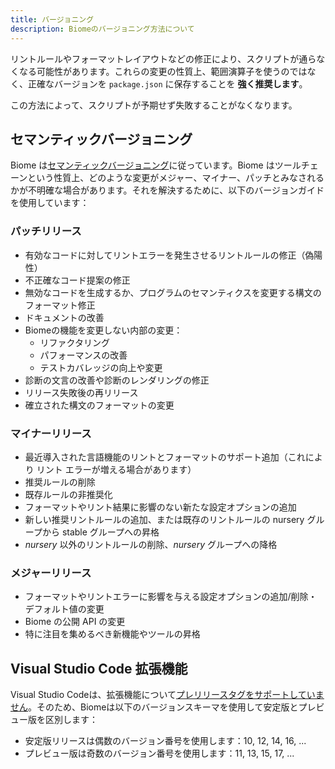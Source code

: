 ```yaml
---
title: バージョニング
description: Biomeのバージョニング方法について
---
```


リントルールやフォーマットレイアウトなどの修正により、スクリプトが通らなくなる可能性があります。これらの変更の性質上、範囲演算子を使うのではなく、正確なバージョンを `package.json` に保存することを **強く推奨します**。

この方法によって、スクリプトが予期せず失敗することがなくなります。

## セマンティックバージョニング

Biome は[セマンティックバージョニング](https://semver.org/)に従っています。Biome はツールチェーンという性質上、どのような変更がメジャー、マイナー、パッチとみなされるかが不明確な場合があります。それを解決するために、以下のバージョンガイドを使用しています：

### パッチリリース
* 有効なコードに対してリントエラーを発生させるリントルールの修正（偽陽性）
* 不正確なコード提案の修正
* 無効なコードを生成するか、プログラムのセマンティクスを変更する構文のフォーマット修正
* ドキュメントの改善
* Biomeの機能を変更しない内部の変更：
  * リファクタリング
  * パフォーマンスの改善
  * テストカバレッジの向上や変更
* 診断の文言の改善や診断のレンダリングの修正
* リリース失敗後の再リリース
* 確立された構文のフォーマットの変更

### マイナーリリース
* 最近導入された言語機能のリントとフォーマットのサポート追加（これにより リント エラーが増える場合があります）
* 推奨ルールの削除
* 既存ルールの非推奨化
* フォーマットやリント結果に影響のない新たな設定オプションの追加
* 新しい推奨リントルールの追加、または既存のリントルールの nursery グループから stable グループへの昇格
* *nursery* 以外のリントルールの削除、*nursery* グループへの降格

### メジャーリリース
* フォーマットやリントエラーに影響を与える設定オプションの追加/削除・デフォルト値の変更
* Biome の公開 API の変更
* 特に注目を集めるべき新機能やツールの昇格

## Visual Studio Code 拡張機能
Visual Studio Codeは、拡張機能について[プレリリースタグをサポートしていません](https://code.visualstudio.com/api/working-with-extensions/publishing-extension#prerelease-extensions)。そのため、Biomeは以下のバージョンスキーマを使用して安定版とプレビュー版を区別します：
* 安定版リリースは偶数のバージョン番号を使用します：10, 12, 14, 16, ...
* プレビュー版は奇数のバージョン番号を使用します：11, 13, 15, 17, ...
